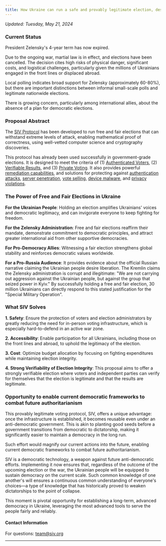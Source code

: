 ```yaml
---
title: How Ukraine can run a safe and provably legitimate election, despite ongoing Russian invasion and occupation
---
```



_Updated: Tuesday, May 21, 2024_

### Current Status

President Zelensky's 4-year term has now expired.

Due to the ongoing war, martial law is in effect, and elections have been cancelled. The decision cites high risks of physical danger, significant costs, and logistical challenges, particularly given the millions of Ukrainians engaged in the front lines or displaced abroad.

Local polling indicates broad support for Zelensky (approximately 60-80%), but there are important distinctions between informal small-scale polls and legitimate nationwide elections.

There is growing concern, particularly among international allies, about the absence of a plan for democratic elections.

### Proposal Abstract

The [SIV Protocol](https://docs.siv.org/technical-specifications) has been developed to run free and fair elections that can withstand extreme levels of attack, enabling mathematical proof of correctness, using well-vetted computer science and cryptography discoveries.

This protocol has already been used successfully in government-grade elections. It is designed to meet the criteria of (1) [Authenticated Voters](/authentication), (2) [Verifiable Results](/verifiability), and (3) [Private Voting](/privacy). It also provides powerful [remediation capabilities](/verifiability/remediating-compromised-votes), and solutions for protecting against [authentication attacks](/mitigating-attacks/authentication), [server penetration](/mitigating-attacks/server-penetration), [vote selling](/research-in-progress/vote-sellers-dilemma), [device malware](/mitigating-attacks/malware), and [privacy violations](/mitigating-attacks/privacy).

### The Power of Free and Fair Elections in Ukraine

**For the Ukrainian People**: Holding an election amplifies Ukrainians' voices and democratic legitimacy, and can invigorate everyone to keep fighting for freedom.

**For the Zelensky Administration**: Free and fair elections reaffirm their mandate, demonstrate commitment to democratic principles, and attract greater international aid from other supportive democracies.

**For Pro-Democracy Allies**: Witnessing a fair election strengthens global stability and reinforces democratic values worldwide.

**For a Pro-Russia Audience**: It provides evidence about the official Russian narrative claiming the Ukrainian people desire liberation. The Kremlin claims the Zelensky administration is corrupt and illegitimate: "We are not carrying out aggression against the Ukrainian people, but against the group that seized power in Kyiv." By successfully holding a free and fair election, 30 million Ukrainians can directly respond to this stated justification for the "Special Military Operation".

### What SIV Solves

**1. Safety**: Ensure the protection of voters and election administrators by greatly reducing the need for in-person voting infrastructure, which is especially hard-to-defend in an active war zone.

**2. Accessibility**: Enable participation for all Ukrainians, including those on the front lines and abroad, to uphold the legitimacy of the election.

**3. Cost**: Optimize budget allocation by focusing on fighting expenditures while maintaining election integrity.

**4. Strong Verifiability of Election Integrity**: This proposal aims to offer a strongly verifiable election where voters and independent parties can verify for themselves that the election is legitimate and that the results are legitimate.

### Opportunity to enable current democratic frameworks to combat future authoritarianism

This provably legitimate voting protocol, SIV, offers a unique advantage: once the infrastructure is established, it becomes reusable even under an anti-democratic government. This is akin to planting good seeds before a government transitions from democratic to dictatorship, making it significantly easier to maintain a democracy in the long run.

Such effort would magnify our current actions into the future, enabling current democratic frameworks to combat future authoritarianism.

SIV is a democratic technology, a weapon against future anti-democratic efforts. Implementing it now ensures that, regardless of the outcome of the upcoming election or the war, the Ukrainian people will be equipped to sustain democracy on the current scale. Such common knowledge of one another's will ensures a continuous common understanding of everyone's choices—a type of knowledge that has historically proved to weaken dictatorships to the point of collapse.

This moment is pivotal opportunity for establishing a long-term, advanced democracy in Ukraine, leveraging the most advanced tools to serve the people fairly and reliably.

#### Contact Information

For questions: [team@siv.org](mailto:team@siv.org)

<UkraineSignup />

---
